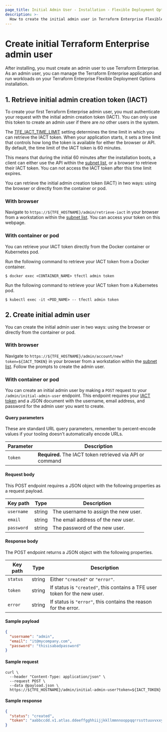 ```yaml
---
page_title: Initial Admin User - Installation - Flexible Deployment Options - Terraform Enterprise
description: >-
  How to create the initial admin user in Terraform Enterprise Flexible Deployment Options.
---
```


# Create initial Terraform Enterprise admin user

After installing, you must create an admin user to use Terraform Enterprise. As an admin user, you can manage the Terraform Enterprise application and run workloads on your Terraform Enterprise Flexible Deployment Options installation.

## 1. Retrieve initial admin creation token (IACT)

To create your first Terraform Enterprise admin user, you must authenticate your request with the initial admin creation token (IACT).
You can only use this token to create an admin user if there are _no_ other users in the system.

The [TFE_IACT_TIME_LIMIT](/terraform/enterprise/flexible-deployments/install/configuration#tfe_iact_time_limit) setting determines the time limit in which you can retrieve the IACT token. When your application starts, it sets a time limit that controls how long the token is available for either the browser or API. By default, the time limit of the IACT token is 60 minutes.

This means that during the initial 60 minutes after the installation boots, a client can either use the API within the [subnet list](/terraform/enterprise/flexible-deployments/install/configuration#tfe_iact_subnets), or a browser to retrieve their IACT token. You can not access the IACT token after this time limit expires.

You can retrieve the initial admin creation token (IACT) in two ways: using the browser or directly from the container or pod.

### With browser

Navigate to `https://${TFE_HOSTNAME}/admin/retrieve-iact` in your browser from a workstation within the [subnet list](/terraform/enterprise/flexible-deployments/install/configuration#tfe_iact_subnets). You can access your token on this webpage.

### With container or pod

You can retrieve your IACT token directly from the Docker container or Kubernetes pod.

Run the following command to retrieve your IACT token from a Docker container.
  ```shell-session
  $ docker exec <CONTAINER_NAME> tfectl admin token
  ```

Run the following command to retrieve your IACT token from a Kubernetes pod.
  ```shell-session
  $ kubectl exec -it <POD_NAME> -- tfectl admin token
  ```

## 2. Create initial admin user

You can create the initial admin user in two ways: using the browser or directly from the container or pod.

### With browser

Navigate to `https://${TFE_HOSTNAME}/admin/account/new?token=${IACT_TOKEN}` in your browser from a workstation within the [subnet list](/terraform/enterprise/flexible-deployments/install/configuration#tfe_iact_subnets). Follow the prompts to create the admin user.

### With container or pod

You can create an initial admin user by making a `POST` request to your `/admin/initial-admin-user` endpoint. This endpoint requires your [IACT token](#initial-admin-creation-token-iact) and a JSON document with the username, email address, and password for the admin user you want to create.

  #### Query parameters

  These are standard URL query parameters, remember to percent-encode values if your tooling doesn't automatically encode URLs.

  | Parameter | Description                                               |
  | --------- | --------------------------------------------------------- |
  | `token`   | **Required.** The IACT token retrieved via API or command |

  #### Request body

  This POST endpoint requires a JSON object with the following properties as a request payload.

  | Key path   | Type   |Description                          |
  | ---------- | ------ |------------------------------------ |
  | `username` | string |The username to assign the new user. |
  | `email`    | string |The email address of the new user.   |
  | `password` | string |The password of the new user.        |

  #### Response body

  The POST endpoint returns a JSON object with the following properties.

  | Key path | Type   | Description                                                                |
  | -------- | ------ | -------------------------------------------------------------------------- |
  | `status` | string | Either `"created"` or `"error"`.                                           |
  | `token`  | string | If status is `"created"`, this contains a TFE user token for the new user. |
  | `error`  | string | If status is `"error"`, this contains the reason for the error.            |

  #### Sample payload

  ```json
  {
    "username": "admin",
    "email": "it@mycompany.com",
    "password": "thisisabadpassword"
  }
  ```

  #### Sample request

  ```shell
  curl \
    --header "Content-Type: application/json" \
    --request POST \
    --data @payload.json \
    https://${TFE_HOSTNAME}/admin/initial-admin-user?token=${IACT_TOKEN}
  ```

  #### Sample response

  ```json
  {
    "status": "created",
    "token": "aabbccdd.v1.atlas.ddeeffgghhiijjkkllmmnnooppqqrrssttuuvvxxyyzz"
  }
  ```
